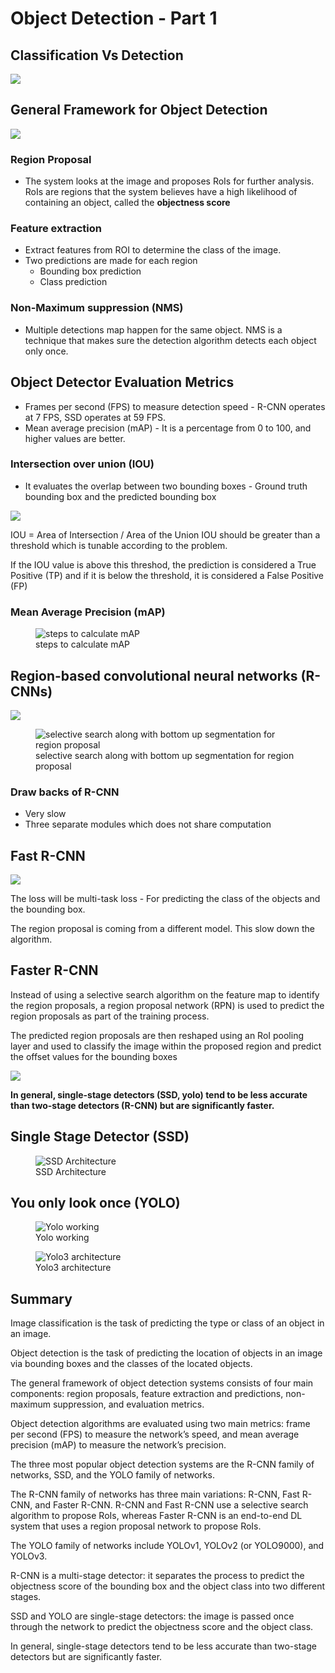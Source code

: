 # Object Detection - Part 1

## Classification Vs Detection

![](/Images/class_vs_detect.png)


## General Framework for Object Detection

![](/Images/four_steps_od.png)


### Region Proposal

* The system looks at the image and proposes RoIs for further analysis. RoIs are regions that the system believes have a high likelihood of containing an object, called the **objectness score**

### Feature extraction
* Extract features from ROI to determine the class of the image.
* Two predictions are made for each region
    * Bounding box prediction
    * Class prediction

### Non-Maximum suppression (NMS)
* Multiple detections map happen for the same object. NMS is a technique that makes sure the detection algorithm detects each object only once.

## Object Detector Evaluation Metrics
* Frames per second (FPS) to measure detection speed - R-CNN operates at 7 FPS, SSD operates at 59 FPS.
* Mean average precision (mAP) - It is a percentage from 0 to 100, and higher values are better.


### Intersection over union (IOU)
* It evaluates the overlap between two bounding boxes - Ground truth bounding box and the predicted bounding box

![](/Images/IOU.png)

IOU = Area of Intersection / Area of the Union
IOU should be greater than a threshold which is tunable according to the problem.

If the IOU value is above this threshod, the prediction is considered a True Positive (TP) and if it is below the threshold, it is considered a False Positive (FP)

### Mean Average Precision (mAP)
![steps to calculate mAP](/Images/mAP.png)


## Region-based convolutional neural networks (R-CNNs)

![](/Images/r_cnn.png)


![selective search along with bottom up segmentation for region proposal](/Images/selective_search.png)

### Draw backs of R-CNN
* Very slow
* Three separate modules which does not share computation


## Fast R-CNN

![](/Images/Fast_R-CNN.png)

The loss will be multi-task loss - For predicting the class of the objects and the bounding box.

The region proposal is coming from a different model. This slow down the algorithm.


## Faster R-CNN
Instead of using a selective search algorithm on the feature map to identify the region proposals, a region proposal network (RPN) is used to predict the region proposals as part of the training process. 

The predicted region proposals are then reshaped using an RoI pooling layer and used to classify the image within the proposed region and predict the offset values for the bounding boxes

![](/Images/Faster_R_CNN.png)

**In general, single-stage detectors (SSD, yolo) tend to be less accurate than two-stage detectors (R-CNN) but are significantly faster.**


## Single Stage Detector (SSD)
![SSD Architecture](/Images/ssd_architecture.png)


## You only look once (YOLO)
![Yolo working](/Images/yolo.png)

![Yolo3 architecture](/Images/yolo_architecture.png)



## Summary
Image classification is the task of predicting the type or class of an object in an image.

Object detection is the task of predicting the location of objects in an image via bounding boxes and the classes of the located objects.

The general framework of object detection systems consists of four main components: region proposals, feature extraction and predictions, non-maximum suppression, and evaluation metrics.

Object detection algorithms are evaluated using two main metrics: frame per second (FPS) to measure the network’s speed, and mean average precision (mAP) to measure the network’s precision.

The three most popular object detection systems are the R-CNN family of networks, SSD, and the YOLO family of networks.

The R-CNN family of networks has three main variations: R-CNN, Fast R-CNN, and Faster R-CNN. R-CNN and Fast R-CNN use a selective search algorithm to propose RoIs, whereas Faster R-CNN is an end-to-end DL system that uses a region proposal network to propose RoIs.

The YOLO family of networks include YOLOv1, YOLOv2 (or YOLO9000), and YOLOv3.

R-CNN is a multi-stage detector: it separates the process to predict the objectness score of the bounding box and the object class into two different stages.

SSD and YOLO are single-stage detectors: the image is passed once through the network to predict the objectness score and the object class.

In general, single-stage detectors tend to be less accurate than two-stage detectors but are significantly faster.
